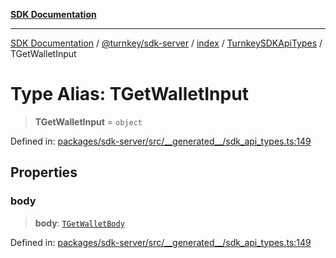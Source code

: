 [**SDK Documentation**](../../../../../../README.mdx)

***

[SDK Documentation](../../../../../../packages.mdx) / [@turnkey/sdk-server](../../../../README.mdx) / [index](../../../README.mdx) / [TurnkeySDKApiTypes](../README.mdx) / TGetWalletInput

# Type Alias: TGetWalletInput

> **TGetWalletInput** = `object`

Defined in: [packages/sdk-server/src/\_\_generated\_\_/sdk\_api\_types.ts:149](https://github.com/tkhq/sdk/blob/fd49bfe86475c8603b3eb385aa101efa36fa32fc/packages/sdk-server/src/__generated__/sdk_api_types.ts#L149)

## Properties

### body

> **body**: [`TGetWalletBody`](TGetWalletBody.mdx)

Defined in: [packages/sdk-server/src/\_\_generated\_\_/sdk\_api\_types.ts:149](https://github.com/tkhq/sdk/blob/fd49bfe86475c8603b3eb385aa101efa36fa32fc/packages/sdk-server/src/__generated__/sdk_api_types.ts#L149)
